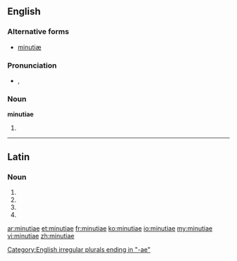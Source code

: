 ==English==
{{wikipedia}}

===Alternative forms===
* [[minutiæ]]

===Pronunciation===
* {{a|UK}} {{IPA|/maɪˈɲuː.ʃiː.aɪ/}}, {{SAMPA|/maI"Ju:.Si.aI/}}

===Noun===
'''minutiae''' {{p}}

# {{plural of|[[minutia#English|minutia]]}}

----

==Latin==

===Noun===
{{la-noun-form|minūtiae}}

# {{inflection of|minutia|minūtia|nom|p|lang=la}}
# {{inflection of|minutia|minūtia|gen|s|lang=la}}
# {{inflection of|minutia|minūtia|dat|s|lang=la}}
# {{inflection of|minutia|minūtia|voc|p|lang=la}}


[[Category:English irregular plurals ending in "-ae"]]
[[ar:minutiae]]
[[et:minutiae]]
[[fr:minutiae]]
[[ko:minutiae]]
[[io:minutiae]]
[[my:minutiae]]
[[vi:minutiae]]
[[zh:minutiae]]